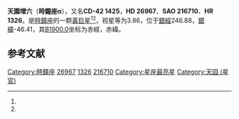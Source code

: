 {{Starbox begin
| name = 時鐘座α
}}
{{Starbox observe
| epoch = [[J2000.0|J2000.0]]
| constell = [[時鐘座|時鐘座]]<ref name=SIMBAD>{{cite web
 | url=http://simbad.u-strasbg.fr/simbad/sim-id?Ident=HR+1326
 | title =Pulsating variable Star
 | publisher=Centre de Données astronomiques de Strasbourg
 | work=SIMBAD
 | accessdate=2012-07-13}}</ref><ref name=DATA>{{cite web
 | url=http://vizier.u-strasbg.fr/viz-bin/VizieR-5?-out.add=.&-source=5050&-corr=PK=HR&-out.max=9999&HR=1326
 | title=VizieR Detailed Page
 | accessdate=2012-07-13
 | archive-date=2020-09-15
 | archive-url=https://web.archive.org/web/20200915150233/http://vizier.u-strasbg.fr/viz-bin/VizieR-5?-out.add=.&-source=5050&-corr=PK=HR&-out.max=9999&HR=1326
 | dead-url=no
 }}</ref>
| 星官 = [[天园|天园]] （[[毕宿|毕宿]]）
| ra = {{RA|4|14|0.1}}<ref name=SIMBAD /><ref name=DATA />
| dec = {{DEC|-42|17|40}}<ref name=SIMBAD /><ref name=DATA />
| appmag_v = 3.86<ref name=SIMBAD /><ref name=DATA />
}}
{{Starbox character
| class = K1III<ref name=SIMBAD /><ref name=DATA />
| b-v = 1.1<ref name=SIMBAD /><ref name=DATA />
| u-b = 1<ref name=SIMBAD /><ref name=DATA />
| r-i = 0.59<ref name=SIMBAD /><ref name=DATA />
| variable = 
}}
{{Starbox astrometry
| radial_v = 1
| prop_mo_ra = 22
| parallax = 0.026
| p_error = 
}}
{{Starbox catalog
| names =CD-42 1425，[[SAO星表|SAO]] 216710，[[HD星表|HD]] 26967，[[HR星表|HR]] 1326}}
{{Starbox reference |Simbad=HR+1326}}
{{Starbox end}}

'''天園增六'''（'''時鐘座α'''），又名'''CD-42 1425'''，'''HD 26967'''、'''SAO 216710'''、'''HR 1326'''，是[[時鐘座|時鐘座]]的一颗[[恒星光譜|黃巨星]]<ref name=SIMBAD /><ref name=DATA />，视星等为3.86，位于[[銀道座標系|銀經]]246.88，[[銀道座標系|銀緯]]-46.41，其[[B1900.0|B1900.0]]坐标为赤經{{RA|4|10|41.2}}，赤緯{{DEC|-42|-46.41|27}}。

== 参考文献 ==
{{reflist}}

{{star-stub}}

{{時鐘座恒星}}
{{星官|天园|13|6}}
[[Category:時鐘座|Category:時鐘座]]
[[Category:HD和HDE天體|26967]]
[[Category:HR天體|1326]]
[[Category:SAO天體|216710]]
[[Category:星座最亮星|Category:星座最亮星]]
[[Category:天园_(星官)|Category:天园 (星官)]]